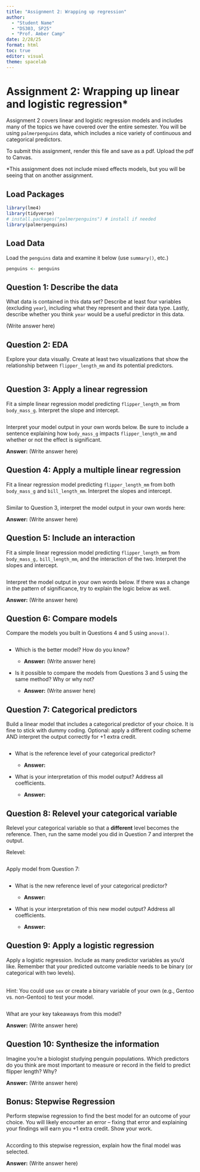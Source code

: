 ```yaml
---
title: "Assignment 2: Wrapping up regression"
author: 
  - "Student Name"
  - "DS303, SP25"
  - "Prof. Amber Camp"
date: 2/28/25
format: html
toc: true
editor: visual
theme: spacelab
---
```


# Assignment 2: Wrapping up linear and logistic regression\*

Assignment 2 covers linear and logistic regression models and includes many of the topics we have covered over the entire semester. You will be using `palmerpenguins` data, which includes a nice variety of continuous and categorical predictors.

To submit this assignment, render this file and save as a pdf. Upload the pdf to Canvas.

\*This assignment does not include mixed effects models, but you will be seeing that on another assignment.

## Load Packages

```r
library(lme4)
library(tidyverse)
# install.packages("palmerpenguins") # install if needed
library(palmerpenguins)
```

## Load Data

Load the `penguins` data and examine it below (use `summary()`, etc.)

```r
penguins <- penguins


```

## Question 1: Describe the data

What data is contained in this data set? Describe at least four variables (excluding `year`), including what they represent and their data type. Lastly, describe whether you think `year` would be a useful predictor in this data.

(Write answer here)

## Question 2: EDA

Explore your data visually. Create at least two visualizations that show the relationship between `flipper_length_mm` and its potential predictors.

```r


```

## Question 3: Apply a linear regression

Fit a simple linear regression model predicting `flipper_length_mm` from `body_mass_g`. Interpret the slope and intercept.

```r


```

Interpret your model output in your own words below. Be sure to include a sentence explaining how `body_mass_g` impacts `flipper_length_mm` and whether or not the effect is significant.

**Answer:** (Write answer here)

## Question 4: Apply a multiple linear regression

Fit a linear regression model predicting `flipper_length_mm` from both `body_mass_g` and `bill_length_mm`. Interpret the slopes and intercept.

```r


```

Similar to Question 3, interpret the model output in your own words here:

**Answer:** (Write answer here)

## Question 5: Include an interaction

Fit a simple linear regression model predicting `flipper_length_mm` from `body_mass_g,` `bill_length_mm`, and the interaction of the two. Interpret the slopes and intercept.

```r


```

Interpret the model output in your own words below. If there was a change in the pattern of significance, try to explain the logic below as well.

**Answer:** (Write answer here)

## Question 6: Compare models

Compare the models you built in Questions 4 and 5 using `anova()`.

```r


```

-   Which is the better model? How do you know?

    -   **Answer:** (Write answer here)

-   Is it possible to compare the models from Questions 3 and 5 using the same method? Why or why not?

    -   **Answer:** (Write answer here)

## Question 7: Categorical predictors

Build a linear model that includes a categorical predictor of your choice. It is fine to stick with dummy coding. Optional: apply a different coding scheme AND interpret the output correctly for +1 extra credit.

```r


```

-   What is the reference level of your categorical predictor?

    -   **Answer:**

-   What is your interpretation of this model output? Address all coefficients.

    -   **Answer:**

## Question 8: Relevel your categorical variable

Relevel your categorical variable so that a **different** level becomes the reference. Then, run the same model you did in Question 7 and interpret the output.

Relevel:

```r


```

Apply model from Question 7:

```r


```

-   What is the new reference level of your categorical predictor?

    -   **Answer:**

-   What is your interpretation of this new model output? Address all coefficients.

    -   **Answer:**

## Question 9: Apply a logistic regression

Apply a logistic regression. Include as many predictor variables as you'd like. Remember that your predicted outcome variable needs to be binary (or categorical with two levels).

\
Hint: You could use `sex` or create a binary variable of your own (e.g., Gentoo vs. non-Gentoo) to test your model.

```r

```

What are your key takeaways from this model?

**Answer:** (Write answer here)

## Question 10: Synthesize the information

Imagine you’re a biologist studying penguin populations. Which predictors do you think are most important to measure or record in the field to predict flipper length? Why?

**Answer:** (Write answer here)

## Bonus: Stepwise Regression

Perform stepwise regression to find the best model for an outcome of your choice. You will likely encounter an error – fixing that error and explaining your findings will earn you +1 extra credit. Show your work.

```r


```

According to this stepwise regression, explain how the final model was selected.

**Answer:** (Write answer here)
